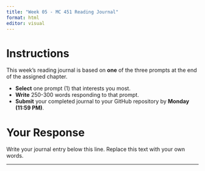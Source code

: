 ```yaml
---
title: "Week 05 - MC 451 Reading Journal"
format: html
editor: visual
---
```


# Instructions

This week's reading journal is based on **one** of the three prompts at the end of the assigned chapter.

- **Select** one prompt (1) that interests you most.
- **Write** 250-300 words responding to that prompt.
- **Submit** your completed journal to your GitHub repository by **Monday (11:59 PM)**.

# Your Response

Write your journal entry below this line. Replace this text with your own words.

---

